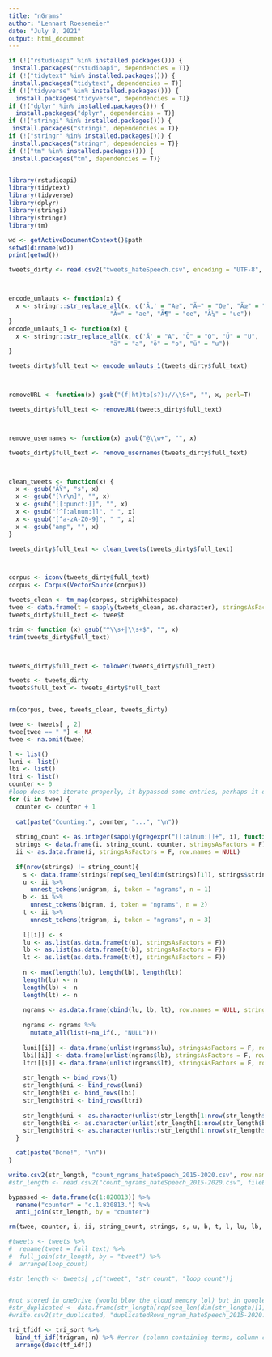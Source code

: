 ```yaml
---
title: "nGrams"
author: "Lennart Roesemeier"
date: "July 8, 2021"
output: html_document
---
```


```r
if (!("rstudioapi" %in% installed.packages())) {
 install.packages("rstudioapi", dependencies = T)}
if (!("tidytext" %in% installed.packages())) {
 install.packages("tidytext", dependencies = T)}
if (!("tidyverse" %in% installed.packages())) {
  install.packages("tidyverse", dependencies = T)}
if (!("dplyr" %in% installed.packages())) {
  install.packages("dplyr", dependencies = T)}
if (!("stringi" %in% installed.packages())) {
 install.packages("stringi", dependencies = T)}
if (!("stringr" %in% installed.packages())) {
 install.packages("stringr", dependencies = T)}
if (!("tm" %in% installed.packages())) {
 install.packages("tm", dependencies = T)}


library(rstudioapi)
library(tidytext)
library(tidyverse)
library(dplyr)
library(stringi)
library(stringr)
library(tm)
```

```r
wd <- getActiveDocumentContext()$path
setwd(dirname(wd))
print(getwd())
```


```r
tweets_dirty <- read.csv2("tweets_hateSpeech.csv", encoding = "UTF-8", sep = ",", stringsAsFactors = F)



encode_umlauts <- function(x) {
  x <- stringr::str_replace_all(x, c('Ã„' = "Ae", "Ã–" = "Oe", "Ãœ" = "Ue",
                            "Ã¤" = "ae", "Ã¶" = "oe", "Ã¼" = "ue"))
}
encode_umlauts_1 <- function(x) {
  x <- stringr::str_replace_all(x, c('Ä' = "A", "Ö" = "O", "Ü" = "U",
                            "ä" = "a", "ö" = "o", "ü" = "u"))
}

tweets_dirty$full_text <- encode_umlauts_1(tweets_dirty$full_text)



removeURL <- function(x) gsub("(f|ht)tp(s?)://\\S+", "", x, perl=T) 

tweets_dirty$full_text <- removeURL(tweets_dirty$full_text)



remove_usernames <- function(x) gsub("@\\w+", "", x)

tweets_dirty$full_text <- remove_usernames(tweets_dirty$full_text)



clean_tweets <- function(x) {
  x <- gsub("ÃŸ", "s", x)
  x <- gsub("[\r\n]", "", x)
  x <- gsub("[[:punct:]]", "", x)
  x <- gsub("[^[:alnum:]]", " ", x)
  x <- gsub("[^a-zA-Z0-9]", " ", x)
  x <- gsub("amp", "", x)
}

tweets_dirty$full_text <- clean_tweets(tweets_dirty$full_text)



corpus <- iconv(tweets_dirty$full_text)
corpus <- Corpus(VectorSource(corpus))

tweets_clean <- tm_map(corpus, stripWhitespace)
twee <- data.frame(t = sapply(tweets_clean, as.character), stringsAsFactors = F)
tweets_dirty$full_text <- twee$t

trim <- function (x) gsub("^\\s+|\\s+$", "", x)
trim(tweets_dirty$full_text)



tweets_dirty$full_text <- tolower(tweets_dirty$full_text)

tweets <- tweets_dirty
tweets$full_text <- tweets_dirty$full_text


rm(corpus, twee, tweets_clean, tweets_dirty)
```



```r
twee <- tweets[ , 2]
twee[twee == " "] <- NA
twee <- na.omit(twee)

l <- list()
luni <- list()
lbi <- list()
ltri <- list()
counter <- 0
#loop does not iterate properly, it bypassed some entries, perhaps it depends on the whitespace at the beginng or first character
for (i in twee) {
  counter <- counter + 1
  
  cat(paste("Counting:", counter, "...", "\n"))
  
  string_count <- as.integer(sapply(gregexpr("[[:alnum:]]+", i), function(count) sum(count > 0)))
  strings <- data.frame(i, string_count, counter, stringsAsFactors = F)
  ii <- as.data.frame(i, stringsAsFactors = F, row.names = NULL)
  
  if(nrow(strings) != string_count){
    s <- data.frame(strings[rep(seq_len(dim(strings)[1]), strings$string_count), , drop = F], row.names = NULL)
    u <- ii %>%
      unnest_tokens(unigram, i, token = "ngrams", n = 1)
    b <- ii %>%
      unnest_tokens(bigram, i, token = "ngrams", n = 2)
    t <- ii %>%
      unnest_tokens(trigram, i, token = "ngrams", n = 3)
    
    l[[i]] <- s
    lu <- as.list(as.data.frame(t(u), stringsAsFactors = F))
    lb <- as.list(as.data.frame(t(b), stringsAsFactors = F))
    lt <- as.list(as.data.frame(t(t), stringsAsFactors = F))
  
    n <- max(length(lu), length(lb), length(lt))
    length(lu) <- n
    length(lb) <- n
    length(lt) <- n
  
    ngrams <- as.data.frame(cbind(lu, lb, lt), row.names = NULL, stringsAsFactors = F)
  
    ngrams <- ngrams %>% 
      mutate_all(list(~na_if(., "NULL")))
  
    luni[[i]] <- data.frame(unlist(ngrams$lu), stringsAsFactors = F, row.names = NULL)
    lbi[[i]] <- data.frame(unlist(ngrams$lb), stringsAsFactors = F, row.names = NULL)
    ltri[[i]] <- data.frame(unlist(ngrams$lt), stringsAsFactors = F, row.names = NULL)
  
    str_length <- bind_rows(l)
    str_length$uni <- bind_rows(luni)
    str_length$bi <- bind_rows(lbi)
    str_length$tri <- bind_rows(ltri)
  
    str_length$uni <- as.character(unlist(str_length[1:nrow(str_length$uni), 4]))
    str_length$bi <- as.character(unlist(str_length[1:nrow(str_length$bi), 5]))
    str_length$tri <- as.character(unlist(str_length[1:nrow(str_length$tri), 6]))
  }

  cat(paste("Done!", "\n"))
}

write.csv2(str_length, "count_ngrams_hateSpeech_2015-2020.csv", row.names = F, fileEncoding = "utf-8")
#str_length <- read.csv2("count_ngrams_hateSpeech_2015-2020.csv", fileEncoding = "utf-8")

bypassed <- data.frame(c(1:820813)) %>%
  rename("counter" = "c.1.820813.") %>%
  anti_join(str_length, by = "counter")

rm(twee, counter, i, ii, string_count, strings, s, u, b, t, l, lu, lb, lt, n, ngrams, luni, lbi, ltri)
```


```r
#tweets <- tweets %>%
#  rename(tweet = full_text) %>%
#  full_join(str_length, by = "tweet") %>%
#  arrange(loop_count)

#str_length <- tweets[ ,c("tweet", "str_count", "loop_count")]


#not stored in oneDrive (would blow the cloud memory lol) but in googleDrive or local study folder
#str_duplicated <- data.frame(str_length[rep(seq_len(dim(str_length)[1]), str_length$str_count), , drop = F], row.names = NULL) 
#write.csv2(str_duplicated, "duplicatedRows_ngram_hateSpeech_2015-2020.csv", row.names = F, fileEncoding = "utf-8")
```





```r
tri_tfidf <- tri_sort %>%
  bind_tf_idf(trigram, n) %>% #error (column containing terms, column containing doc IDs -- Dafuq?!)
  arrange(desc(tf_idf))
```



